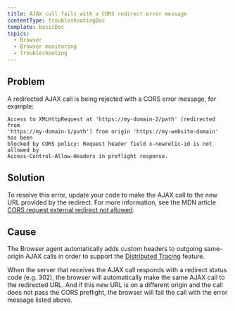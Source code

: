 ```yaml
---
title: AJAX call fails with a CORS redirect error message
contentType: troubleshootingDoc
template: basicDoc
topics:
  - Browser
  - Browser monitoring
  - Troubleshooting
---
```


## Problem

A redirected AJAX call is being rejected with a CORS error message, for example:

```
Access to XMLHttpRequest at 'https://my-domain-2/path' (redirected from 
'https://my-domain-1/path') from origin 'https://my-website-domain' has been
blocked by CORS policy: Request header field x-newrelic-id is not allowed by 
Access-Control-Allow-Headers in preflight response.
```

## Solution

To resolve this error, update your code to make the AJAX call to the new URL provided by the redirect. For more information, see the MDN article [CORS request external redirect not allowed](https://developer.mozilla.org/en-US/docs/Web/HTTP/CORS/Errors/CORSExternalRedirectNotAllowed).

## Cause

The Browser agent automatically adds custom headers to outgoing same-origin AJAX calls in order to support the [Distributed Tracing](https://docs.newrelic.com/docs/browser/new-relic-browser/browser-pro-features/browser-data-distributed-tracing) feature.

When the server that receives the AJAX call responds with a redirect status code (e.g. 302), the browser will automatically make the same AJAX call to the redirected URL. And if this new URL is on a different origin and the call does not pass the CORS preflight, the browser will fail the call with the error message listed above.
